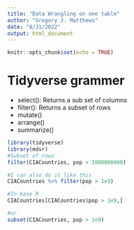 ```yaml
---
title: "Data Wrangling on one table"
author: "Gregory J. Matthews"
date: "8/31/2022"
output: html_document
---
```


```r
knitr::opts_chunk$set(echo = TRUE)
```

# Tidyverse grammer
- select(): Returns a sub set of columns
- filter(): Returns a subset of rows
- mutate()
- arrange()
- summarize()

```r
library(tidyverse)
library(mdsr)
#Subset of rows
filter(CIACountries, pop > 1000000000)

#I can also do it like this
CIACountries %>% filter(pop > 1e9)

#In base R
CIACountries[CIACountries$pop > 1e9,]

#or
subset(CIACountries, pop > 1e9)

```